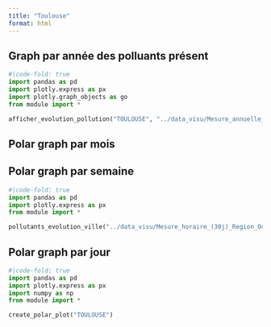 ```yaml
---
title: "Toulouse"
format: html
---
```


## Graph par année des polluants présent
```python
#|code-fold: true
import pandas as pd
import plotly.express as px
import plotly.graph_objects as go
from module import *

afficher_evolution_pollution("TOULOUSE", "../data_visu/Mesure_annuelle_Region_Occitanie_Polluants_Principaux.csv" ,['NO2', 'PM2.5', 'PM10', 'NOX', 'NO'])
```

## Polar graph par mois


## Polar graph par semaine
```python
#|code-fold: true
import pandas as pd
import plotly.express as px
from module import *

pollutants_evolution_ville("../data_visu/Mesure_horaire_(30j)_Region_Occitanie_Polluants_Reglementaires.csv",['NO2', 'PM2.5', 'PM10', 'NOX', 'NO'],"TOULOUSE")
```

## Polar graph par jour
```python
#|code-fold: true
import pandas as pd
import plotly.express as px
import numpy as np
from module import *

create_polar_plot("TOULOUSE")
```
